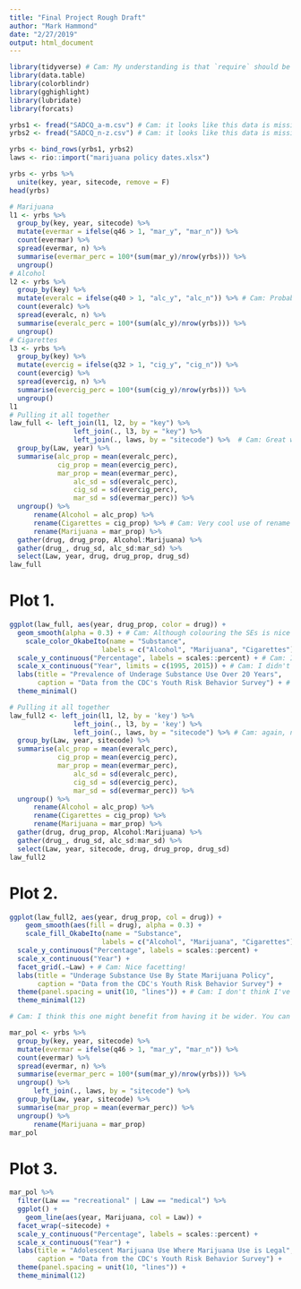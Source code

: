 ```yaml
---
title: "Final Project Rough Draft"
author: "Mark Hammond"
date: "2/27/2019"
output: html_document
---
```


```r
library(tidyverse) # Cam: My understanding is that `require` should be used inside functions. Since you want a missing package to throw an error instead of just a warning, I think library makes sense here. 
library(data.table)
library(colorblindr)
library(gghighlight)
library(lubridate)
library(forcats)
```


```r
yrbs1 <- fread("SADCQ_a-m.csv") # Cam: it looks like this data is missing from the repo.
yrbs2 <- fread("SADCQ_n-z.csv") # Cam: it looks like this data is missing from the repo.

yrbs <- bind_rows(yrbs1, yrbs2)
laws <- rio::import("marijuana policy dates.xlsx")
```

```r
yrbs <- yrbs %>%
  unite(key, year, sitecode, remove = F)
head(yrbs)

# Marijuana
l1 <- yrbs %>% 
  group_by(key, year, sitecode) %>% 
  mutate(evermar = ifelse(q46 > 1, "mar_y", "mar_n")) %>%
  count(evermar) %>%
  spread(evermar, n) %>%
  summarise(evermar_perc = 100*(sum(mar_y)/nrow(yrbs))) %>%
  ungroup()
# Alcohol
l2 <- yrbs %>% 
  group_by(key) %>% 
  mutate(everalc = ifelse(q40 > 1, "alc_y", "alc_n")) %>% # Cam: Probably not the biggest deal, but I've read that using dplyr's `if_else` is actually faster and safer than base's `ifelse`. 
  count(everalc) %>%
  spread(everalc, n) %>%
  summarise(everalc_perc = 100*(sum(alc_y)/nrow(yrbs))) %>%
  ungroup()
# Cigarettes
l3 <- yrbs %>% 
  group_by(key) %>% 
  mutate(evercig = ifelse(q32 > 1, "cig_y", "cig_n")) %>%
  count(evercig) %>%
  spread(evercig, n) %>%
  summarise(evercig_perc = 100*(sum(cig_y)/nrow(yrbs))) %>%
  ungroup()
l1
# Pulling it all together
law_full <- left_join(l1, l2, by = "key") %>%
                left_join(., l3, by = "key") %>%
                left_join(., laws, by = "sitecode") %>%  # Cam: Great work on your left_joins!
  group_by(Law, year) %>% 
  summarise(alc_prop = mean(everalc_perc),
            cig_prop = mean(evercig_perc),
            mar_prop = mean(evermar_perc),
                alc_sd = sd(everalc_perc),
                cig_sd = sd(evercig_perc),
                mar_sd = sd(evermar_perc)) %>%
  ungroup() %>% 
      rename(Alcohol = alc_prop) %>%
      rename(Cigarettes = cig_prop) %>% # Cam: Very cool use of rename the factor levels before you gathered them. 
      rename(Marijuana = mar_prop) %>% 
  gather(drug, drug_prop, Alcohol:Marijuana) %>% 
  gather(drug_, drug_sd, alc_sd:mar_sd) %>% 
  select(Law, year, drug, drug_prop, drug_sd)
law_full
```

# Plot 1.
```r
ggplot(law_full, aes(year, drug_prop, color = drug)) +
  geom_smooth(alpha = 0.3) + # Cam: Although colouring the SEs is nice for distinguishing them, I'm not sure it adds much to this plot. 
    scale_color_OkabeIto(name = "Substance",
                       labels = c("Alcohol", "Marijuana", "Cigarettes")) +
  scale_y_continuous("Percentage", labels = scales::percent) + # Cam: I like the percentage on the y-axis - good work!
  scale_x_continuous("Year", limits = c(1995, 2015)) + # Cam: I didn't know you could title axes directly in scale_*_continuous. That's really cool!
  labs(title = "Prevalence of Underage Substance Use Over 20 Years",
       caption = "Data from the CDC's Youth Risk Behavior Survey") + # Cam: Nice work including a caption!
  theme_minimal()
```


```r
# Pulling it all together
law_full2 <- left_join(l1, l2, by = 'key') %>%
                left_join(., l3, by = 'key') %>%
                left_join(., laws, by = "sitecode") %>% # Cam: again, nice work on the left joins! Although I believe the . might be uneeded, it certainly makes it more redeable!
  group_by(Law, year, sitecode) %>% 
  summarise(alc_prop = mean(everalc_perc),
            cig_prop = mean(evercig_perc),
            mar_prop = mean(evermar_perc),
                alc_sd = sd(everalc_perc),
                cig_sd = sd(evercig_perc),
                mar_sd = sd(evermar_perc)) %>%
  ungroup() %>% 
      rename(Alcohol = alc_prop) %>%
      rename(Cigarettes = cig_prop) %>%
      rename(Marijuana = mar_prop) %>% 
  gather(drug, drug_prop, Alcohol:Marijuana) %>% 
  gather(drug_, drug_sd, alc_sd:mar_sd) %>% 
  select(Law, year, sitecode, drug, drug_prop, drug_sd)
law_full2
```

# Plot 2.
```r

ggplot(law_full2, aes(year, drug_prop, col = drug)) +
    geom_smooth(aes(fill = drug), alpha = 0.3) +
    scale_fill_OkabeIto(name = "Substance",
                       labels = c("Alcohol", "Marijuana", "Cigarettes")) + # Cam: Great use of the labels argument to provide the fill legend. 
  scale_y_continuous("Percentage", labels = scales::percent) +
  scale_x_continuous("Year") +
  facet_grid(.~Law) + # Cam: Nice facetting!
  labs(title = "Underage Substance Use By State Marijuana Policy",
       caption = "Data from the CDC's Youth Risk Behavior Survey") +
  theme(panel.spacing = unit(10, "lines")) + # Cam: I don't think I've ever used panel.spacing; nice addition!
  theme_minimal(12)

# Cam: I think this one might benefit from having it be wider. You can set these manually be including fig.height and fig.width in your block headers. 

```

```r
mar_pol <- yrbs %>% 
  group_by(key, year, sitecode) %>% 
  mutate(evermar = ifelse(q46 > 1, "mar_y", "mar_n")) %>%
  count(evermar) %>%
  spread(evermar, n) %>%
  summarise(evermar_perc = 100*(sum(mar_y)/nrow(yrbs))) %>%
  ungroup() %>% 
      left_join(., laws, by = "sitecode") %>% 
  group_by(Law, year, sitecode) %>% 
  summarise(mar_prop = mean(evermar_perc)) %>%
  ungroup() %>% 
      rename(Marijuana = mar_prop)
mar_pol
```

# Plot 3.
```r
mar_pol %>% 
  filter(Law == "recreational" | Law == "medical") %>%
  ggplot() +
    geom_line(aes(year, Marijuana, col = Law)) +
  facet_wrap(~sitecode) +
  scale_y_continuous("Percentage", labels = scales::percent) +
  scale_x_continuous("Year") +
  labs(title = "Adolescent Marijuana Use Where Marijuana Use is Legal",
       caption = "Data from the CDC's Youth Risk Behavior Survey") +
  theme(panel.spacing = unit(10, "lines")) +
  theme_minimal(12)
```



